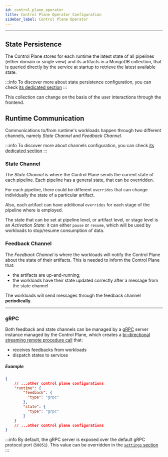 ```yaml
---
id: control_plane_operator
title: Control Plane Operator Configuration
sidebar_label: Control Plane Operator
---
```



---

## State Persistence

The Control Plane stores for each runtime the latest state of all pipelines (either domain or single view) and its artifacts in a MongoDB collection,
that is queried directly by the service at startup to retrieve the latest available state.

:::info
To discover more about state persistence configuration, you can check [its dedicated section](?control-plane-configuration=persistence#persistence)
:::

This collection can change on the basis of the user interactions through the frontend.

## Runtime Communication

Communications to/from runtime's workloads happen through two different channels, namely _State Channel_ and _Feedback Channel_.

:::info
To discover more about channels configuration, you can check [its dedicated section](?control-plane-configuration=runtime#runtime)
:::

### State Channel

The _State Channel_ is where the Control Plane sends the current state of each pipeline. Each pipeline has a general state, that can be overridden.

For each pipeline, there could be different `overrides` that can change individually the state of a particular artifact.

Also, each artifact can have additional `overrides` for each stage of the pipeline where is employed.

The state that can be set at pipeline level, or artifact level, or stage level is an _Activation State_: it can either `pause` or `resume`,
which will be used by workloads to stop/resume consumption of data.

<SchemaViewer schema={StateChannelSchema} />

### Feedback Channel

The _Feedback Channel_ is where the workloads will notify the Control Plane about the state of their artifacts. This is needed to inform the Control Plane that:

- the artifacts are up-and-running;
- the workloads have their state updated correctly after a message from the state channel

The workloads will send messages through the feedback channel **periodically**.

<SchemaViewer schema={FeedbackChannelSchema} />

---

### gRPC

Both feedback and state channels can be managed by a [gRPC](https://grpc.io/) server instance managed by the Control Plane,
which creates a [bi-directional streaming remote procedure call](https://grpc.io/docs/what-is-grpc/core-concepts/#bidirectional-streaming-rpc) that:

- receives feedbacks from workloads
- dispatch states to services

##### Example

```json
{
    // ...other control plane configurations
    "runtime": {
        "feedback": {
          "type": "grpc"
        },
        "state": {
          "type": "grpc"
        }
    }
    // ...other control plane configurations
}
```

:::info
By default, the gRPC server is exposed over the default gRPC protocol port (`50051`).
This value can be overridden in the [`settings` section](?control-plane-configuration=settings#settings)
:::